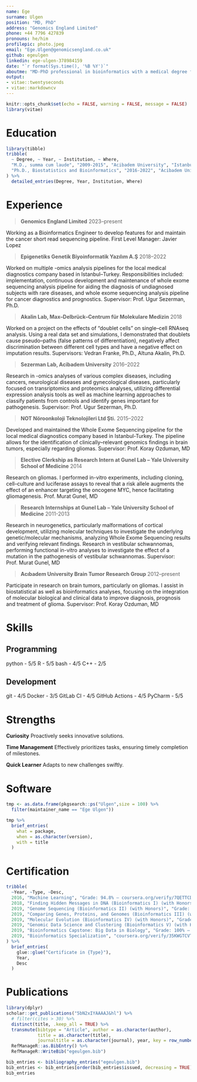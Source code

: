 ```yaml
---
name: Ege
surname: Ulgen
position: "MD, PhD"
address: "Genomics England Limited"
phone: +44 7796 427839
pronouns: he/him
profilepic: photo.jpeg
email: "Ege.Ulgen@genomicsengland.co.uk"
github: egeulgen
linkedin: ege-ulgen-378984159
date: "`r format(Sys.time(), '%B %Y')`"
aboutme: "MD-PhD professional in bioinformatics with a medical degree from Acibadem University in 2015, postdoctoral experience at Yale University in 2016, followed by a PhD in Biostatistics and Bioinformatics in 2022. Currently a Bioinformatics Engineer at Genomics England, where I focus on creating and enhancing software for the cancer genomic medicine service."
output: 
- vitae::twentyseconds
- vitae::markdowncv
---
```


```r
knitr::opts_chunk$set(echo = FALSE, warning = FALSE, message = FALSE)
library(vitae)
```

# Education

```r
library(tibble)
tribble(
  ~ Degree, ~ Year, ~ Institution, ~ Where,
  "M.D., summa cum laude", "2009-2015", "Acibadem University", "Istanbul, Turkey",
  "Ph.D., Biostatistics and Bioinformatics", "2016-2022", "Acibadem University", "Istanbul, Turkey",
) %>% 
  detailed_entries(Degree, Year, Institution, Where)
```

# Experience

> **Genomics England Limited** \hfill 2023--present

Working as a Bioinformatics Engineer to develop features for and maintain the cancer short read sequencing pipeline. First Level Manager: Javier Lopez

> **Epigenetiks Genetik Biyoinformatik Yazılım A.Ş** \hfill 2018--2022

Worked on multiple -omics analysis pipelines for the local medical diagnostics company based in Istanbul--Turkey. Responsibilities included: implementation, continuous development and maintenance of whole exome sequencing analysis pipeline for aiding the diagnosis of undiagnosed subjects with rare diseases, and whole exome sequencing analysis pipeline for cancer diagnostics and prognostics. Supervisor: Prof. Ugur Sezerman, Ph.D.

> **Akalin Lab, Max--Delbrück--Centrum für Molekulare Medizin** \hfill 2018

Worked on a project on the effects of "doublet cells" on single--cell RNAseq analysis. Using a real data set and simulations, I demonstrated that doublets cause pseudo--paths (false patterns of differentiation), negatively affect discrimination between different cell types and have a negative effect on imputation results. Supervisors: Vedran Franke, Ph.D., Altuna Akalin, Ph.D.

> **Sezerman Lab, Acibadem University** \hfill 2016--2022

Research in -omics analyses of various complex diseases, including cancers, neurological diseases and gynecological diseases, particularly focused on transriptomics and proteomics analyses, utilizing differential expression analysis tools as well as machine learning approaches to classify patients from controls and identify genes important for pathogenesis. Supervisor: Prof. Ugur Sezerman, Ph.D.

> **NOT Nöroonkoloji Teknolojileri Ltd Şti.** \hfill 2015--2022

Developed and maintained the Whole Exome Sequencing pipeline for the local medical diagnostics company based in Istanbul-Turkey. The pipeline allows for the identification of clinically--relevant genomics findings in brain tumors, especially regarding gliomas. Supervisor: Prof. Koray Ozduman, MD

> **Elective Clerkship as Research Intern at Gunel Lab -- Yale University School of Medicine** \hfill 2014

Research on gliomas. I performed in-vitro experiments, including cloning, cell--culture and luciferase assays to reveal that a risk allele augments the effect of an enhancer targeting the oncogene MYC, hence facilitating gliomagenesis. Prof. Murat Gunel, MD

> **Research Internships at Gunel Lab -- Yale University School of Medicine** \hfill 2011-2013

Research in neurogenetics, particularly malformations of cortical development, utilizing molecular techniques to investigate the underlying genetic/molecular mechanisms, analyzing Whole Exome Sequencing results and verifying relevant findings. Research in vestibular schwannomas, performing functional in-vitro analyses to investigate the effect of a mutation in the pathogenesis of vestibular schwannomas. Supervisor: Prof. Murat Gunel, MD

> **Acıbadem University Brain Tumor Research Group** \hfill 2012--present

Participate in research on brain tumors, particularly on gliomas. I assist in biostatistical as well as bioinformatics analyses, focusing on the integration of molecular biological and clinical data to improve diagnosis, prognosis and treatment of glioma. Supervisor: Prof. Koray Ozduman, MD

# Skills

## Programming

python - 5/5 \hfill R - 5/5 \hfill bash - 4/5 \hfill C++ - 2/5

## Development

git - 4/5 \hfill Docker - 3/5 \hfill GitLab CI - 4/5 \hfill GitHub Actions - 4/5 \hfill PyCharm - 5/5

# Strengths

**Curiosity** \hfill Proactively seeks innovative solutions.

**Time Management** \hfill Effectively prioritizes tasks, ensuring timely completion of milestones.

**Quick Learner** \hfill Adapts to new challenges swiftly.

# Software

```r
tmp <- as.data.frame(pkgsearch::ps("Ulgen",size = 100) %>%
  filter(maintainer_name == "Ege Ulgen"))

tmp %>%
  brief_entries(
    what = package, 
    when = as.character(version), 
    with = title
  )
```

# Certification

```r
tribble(
  ~Year, ~Type, ~Desc,
  2016, "Machine Learning", "Grade: 94.8% – coursera.org/verify/7QETTCDWHXHP",
  2018, "Finding Hidden Messages in DNA (Bioinformatics I) (with Honors)", "Grade: 96.0% – coursera.org/verify/B5Y2QZ4AWTCL",
  2019, "Genome Sequencing (Bioinformatics II) (with Honors)", "Grade: 99.0% – coursera.org/verify/242DMGMNGFXA",
  2019, "Comparing Genes, Proteins, and Genomes (Bioinformatics III) (with Honors)", "Grade: 100% – coursera.org/verify/N3B77QC9N7V6",
  2019, "Molecular Evolution (Bioinformatics IV) (with Honors)", "Grade: 100% – coursera.org/verify/TM3MWQPRPS47",
  2019, "Genomic Data Science and Clustering (Bioinformatics V) (with Honors)", "Grade: 94.0% – coursera.org/verify/AGX8F2V8PU3G",
  2019, "Bioinformatics Capstone: Big Data in Biology", "Grade: 100% – coursera.org/verify/9AKDLPVN9M2U",
  2019, "Bioinformatics Specialization", "coursera.org/verify/35KWGTCVTJX8"
) %>% 
  brief_entries(
    glue::glue("Certificate in {Type}"),
    Year, 
    Desc
  )
```

# Publications

```r
library(dplyr)
scholar::get_publications("5bN2xIYAAAAJ&hl") %>% 
  # filter(cites > 30) %>% 
  distinct(title, .keep_all = TRUE) %>%
  transmute(bibtype = "Article", author = as.character(author),
            title = as.character(title),
            journaltitle = as.character(journal), year, key = row_number()) %>% 
  RefManageR::as.BibEntry() %>% 
  RefManageR::WriteBib("egeulgen.bib")

bib_entries <- bibliography_entries("egeulgen.bib")
bib_entries <- bib_entries[order(bib_entries$issued, decreasing = TRUE), ]
bib_entries
```
